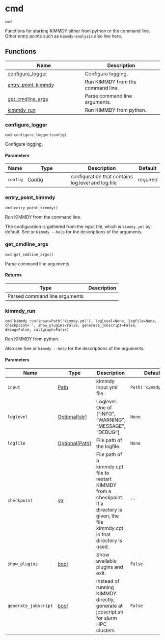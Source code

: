 # cmd { #kimmdy.cmd }

`cmd`

Functions for starting KIMMDY either from python or the command line.
Other entry points such as `kimmdy-analysis` also live here.

## Functions

| Name | Description |
| --- | --- |
| [configure_logger](#kimmdy.cmd.configure_logger) | Configure logging. |
| [entry_point_kimmdy](#kimmdy.cmd.entry_point_kimmdy) | Run KIMMDY from the command line. |
| [get_cmdline_args](#kimmdy.cmd.get_cmdline_args) | Parse command line arguments. |
| [kimmdy_run](#kimmdy.cmd.kimmdy_run) | Run KIMMDY from python. |

### configure_logger { #kimmdy.cmd.configure_logger }

`cmd.configure_logger(config)`

Configure logging.

#### Parameters

| Name     | Type                             | Description                                        | Default    |
|----------|----------------------------------|----------------------------------------------------|------------|
| `config` | [Config](`kimmdy.config.Config`) | configuration that contains log.level and log.file | _required_ |

### entry_point_kimmdy { #kimmdy.cmd.entry_point_kimmdy }

`cmd.entry_point_kimmdy()`

Run KIMMDY from the command line.

The configuration is gathered from the input file,
which is `kimmdy.yml` by default.
See [](`~kimmdy.cmd.get_cmdline_args`) or `kimmdy --help`
for the descriptions of the arguments.

### get_cmdline_args { #kimmdy.cmd.get_cmdline_args }

`cmd.get_cmdline_args()`

Parse command line arguments.

#### Returns

| Type                          | Description   |
|-------------------------------|---------------|
| Parsed command line arguments |               |

### kimmdy_run { #kimmdy.cmd.kimmdy_run }

`cmd.kimmdy_run(input=Path('kimmdy.yml'), loglevel=None, logfile=None, checkpoint='', show_plugins=False, generate_jobscript=False, debug=False, callgraph=False)`

Run KIMMDY from python.

Also see See [](`~kimmdy.cmd.get_cmdline_args`) or `kimmdy --help` for the descriptions of the arguments.

#### Parameters

| Name                 | Type                                                    | Description                                                                                                                                 | Default              |
|----------------------|---------------------------------------------------------|---------------------------------------------------------------------------------------------------------------------------------------------|----------------------|
| `input`              | [Path](`pathlib.Path`)                                  | kimmdy input yml file.                                                                                                                      | `Path('kimmdy.yml')` |
| `loglevel`           | [Optional](`typing.Optional`)\[[str](`str`)\]           | Loglevel. One of ["INFO", "WARNING", "MESSAGE", "DEBUG"]                                                                                    | `None`               |
| `logfile`            | [Optional](`typing.Optional`)\[[Path](`pathlib.Path`)\] | File path of the logfile.                                                                                                                   | `None`               |
| `checkpoint`         | [str](`str`)                                            | File path of a kimmdy.cpt file to restart KIMMDY from a checkpoint. If a directory is given, the file kimmdy.cpt in that directory is used. | `''`                 |
| `show_plugins`       | [bool](`bool`)                                          | Show available plugins and exit.                                                                                                            | `False`              |
| `generate_jobscript` | [bool](`bool`)                                          | Instead of running KIMMDY directly, generate at jobscript.sh for slurm HPC clusters                                                         | `False`              |